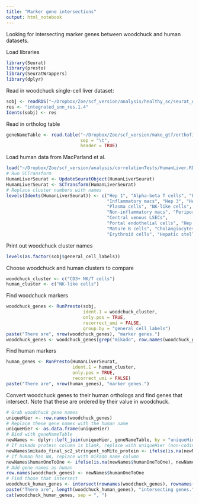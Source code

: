 ```yaml
---
title: "Marker gene intersections"
output: html_notebook
---
```


Looking for intersecting marker genes between woodchuck and human datasets.

Load libraries

```r
library(Seurat)
library(presto)
library(SeuratWrappers)
library(dplyr)
```

Read in woodchuck single-cell liver dataset:

```r
sobj <- readRDS("~/Dropbox/Zoe/scf_version/analysis/healthy_sc/seurat_objects/dropletQC_filtered/allIntegrated_cca_kanchor5_noBiopsyHeps_dropletQCFiltered.RDS")
res <- "integrated_snn_res.1.4"
Idents(sobj) <- res
```

Read in ortholog table

```r
geneNameTable <- read.table("~/Dropbox/Zoe/scf_version/make_gtf/orthofinder_sc2/homologene/collectedOrthofinderPairings.tsv",
                            sep = "\t",
                            header = TRUE)
```

Load human data from MacParland et al.

```r
load("~/Dropbox/Zoe/scf_version/analysis/correlationTests/HumanLiver.RData")
# Run SCTransform
HumanLiverSeurat <- UpdateSeuratObject(HumanLiverSeurat)
HumanLiverSeurat <- SCTransform(HumanLiverSeurat)
# Replace cluster numbers with names
levels(Idents(HumanLiverSeurat)) <- c("Hep 1", "Alpha-beta T cells", "Hep 2",
                                      "Inflammatory macs", "Hep 3", "Hep 4",
                                      "Plasma cells", "NK-like cells", "Gamma-delta T cells",
                                      "Non-inflammatory macs", "Periportal LSECs", 
                                      "Central venous LSECs",
                                      "Portal endothelial cells", "Hep 5", "Hep 6",
                                      "Mature B cells", "Cholangiocytes", "Gamma-delta T cells 2",
                                      "Erythroid cells", "Hepatic stellate cells")
```

Print out woodchuck cluster names

```r
levels(as.factor(sobj$general_cell_labels))
```

Choose woodchuck and human clusters to compare

```r
woodchuck_cluster <- c("CD3+ NK/T cells")
human_cluster <- c("NK-like cells")
```

Find woodchuck markers

```r
woodchuck_genes <- RunPresto(sobj, 
                             ident.1 = woodchuck_cluster,
                             only.pos = TRUE, 
                             recorrect_umi = FALSE,
                             group.by = "general_cell_labels")
paste("There are", nrow(woodchuck_genes), "marker genes.")
woodchuck_genes <- woodchuck_genes[grep("mikado", row.names(woodchuck_genes), invert = TRUE),]
```

Find human markers

```r
human_genes <- RunPresto(HumanLiverSeurat,
                         ident.1 = human_cluster,
                         only.pos = TRUE, 
                         recorrect_umi = FALSE)
paste("There are", nrow(human_genes), "marker genes.")
```

Convert woodchuck genes to their human orthologs and find genes that intersect. Note that these are ordered by their value in woodchuck.

```r
# Grab woodchuck gene names
uniqueHier <- row.names(woodchuck_genes)
# Replace these gene names with the human name
uniqueHier <- as.data.frame(uniqueHier)
# Bind with geneNameTable
newNames <- dplyr::left_join(uniqueHier, geneNameTable, by = "uniqueHier")
# If mikado protein column is blank, replace with uniqueHier (non-coding genes)
newNames$mikado_final_sc2_stringent_noMito_protein <- ifelse(is.na(newNames$mikado_final_sc2_stringent_noMito_protein), newNames$uniqueHier, newNames$mikado_final_sc2_stringent_noMito_protein)
# If human has NA, replace with mikado name column
newNames$humanOneToOne <- ifelse(is.na(newNames$humanOneToOne), newNames$mikado_final_sc2_stringent_noMito_protein, newNames$humanOneToOne)
# Add gene names as human
row.names(woodchuck_genes) <- newNames$humanOneToOne
# Find those that intersect
woodchuck_human_genes <- intersect(rownames(woodchuck_genes), rownames(human_genes))
paste("There are", length(woodchuck_human_genes), "intersecting genes.")
cat(woodchuck_human_genes, sep = ", ")
```

